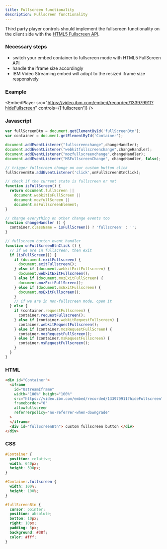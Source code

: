 ```yaml
---
title: Fullscreen functionality
description: Fullscreen functionality
---
```



Third party player controls should implement the fullscreen functionality on the client side with the [HTML5 Fullscreen API](https://developer.mozilla.org/en-US/docs/Web/Guide/API/DOM/Using_full_screen_mode).

### Necessary steps

- switch your embed container to fullscreen mode with HTML5 FullScreen API
- handle the iframe size accordingly
- IBM Video Streaming embed will adopt to the resized iframe size responsively

### Example

<EmbedPlayer
  src="https://video.ibm.com/embed/recorded/133979911?hideFullscreen"
  controls={['fullscreen']}
/>

### Javascript

```js
var fullScreenBtn = document.getElementById('fullScreenBtn');
var container = document.getElementById('Container');

document.addEventListener("fullscreenchange",changeHandler);
document.addEventListener("webkitfullscreenchange",changeHandler);
document.addEventListener("mozfullscreenchange",changeHandler);
document.addEventListener("MSFullscreenChange", changeHandler, false);

// trigger fullscreen change on our custom button click
fullScreenBtn.addEventListener('click',onFullScreenBtnClick);

// check if the current state is fullscreen or not
function isFullScreen() {
  return document.fullScreen ||
    document.webkitIsFullScreen ||
    document.mozfullScreen ||
    document.msFullscreenElement;
}

// change everything on other change events too
function changeHandler () {
  container.className = isFullScreen() ? 'fullscreen' : '';
}

// fullscreen button event handler
function onFullScreenBtnClick () {
  // if we are in fullscreen, then exit
  if (isFullScreen()) {
    if (document.exitFullscreen) {
      document.exitFullscreen();
    } else if (document.webkitExitFullscreen) {
      document.webkitExitFullscreen();
    } else if (document.mozExitFullScreen) {
      document.mozExitFullScreen();
    } else if (document.msExitFullscreen) {
      document.msExitFullscreen();
    }
    // if we are in non-fullscreen mode, open it
  } else {
    if (container.requestFullscreen) {
      container.requestFullscreen();
    } else if (container.webkitRequestFullscreen) {
      container.webkitRequestFullscreen();
    } else if (container.mozRequestFullScreen) {
      container.mozRequestFullScreen();
    } else if (container.msRequestFullscreen) {
      container.msRequestFullscreen();
    }
  }
}
```

### HTML

```html
<div id="Container">
  <iframe
    id="UstreamIframe"
    width="100%" height="100%"
    src="https://video.ibm.com/embed/recorded/133979911?hideFullscreen"
    frameborder="0"
    allowfullscreen
    referrerpolicy="no-referrer-when-downgrade"
  >
  </iframe>
  <div id="fullScreenBtn"> custom fullscreen button </div>
</div>
```

### CSS

```css
#Container {
  position: relative;
  width: 640px;
  height: 390px;
}

#Container.fullscreen {
  width: 100%;
  height: 100%;
}

#fullScreenBtn {
  cursor: pointer;
  position: absolute;
  bottom: 10px;
  right: 10px;
  padding: 5px;
  background: #38f;
  color: #fff;
}
```
